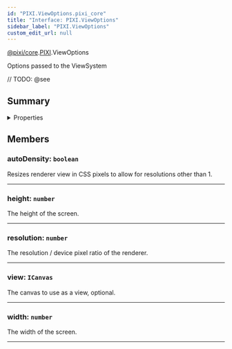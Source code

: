 ```yaml
---
id: "PIXI.ViewOptions.pixi_core"
title: "Interface: PIXI.ViewOptions"
sidebar_label: "PIXI.ViewOptions"
custom_edit_url: null
---
```


[@pixi/core](../modules/pixi_core).[PIXI](../namespaces/PIXI).ViewOptions


Options passed to the ViewSystem



// TODO: @see

        

## Summary

<details><summary>Properties</summary>
<p>

| Name        | Type                 | Description                                                                |
| ----------- | -------------------- | -------------------------------------------------------------------------- |
| autoDensity | <code>boolean</code> | Resizes renderer view in CSS pixels to allow for resolutions other than 1. |
| height      | <code>number</code>  | The height of the screen.                                                  |
| resolution  | <code>number</code>  | The resolution / device pixel ratio of the renderer.                       |
| view        | <code>ICanvas</code> | The canvas to use as a view, optional.                                     |
| width       | <code>number</code>  | The width of the screen.                                                   |

</p>
</details>
    




## Members
<article>

### autoDensity: <span><code>boolean</code></span>
Resizes renderer view in CSS pixels to allow for resolutions other than 1.

</article>


---------------------------------------

<article>

### height: <span><code>number</code></span>
The height of the screen.

</article>


---------------------------------------

<article>

### resolution: <span><code>number</code></span>
The resolution / device pixel ratio of the renderer.

</article>


---------------------------------------

<article>

### view: <span><code>ICanvas</code></span>
The canvas to use as a view, optional.

</article>


---------------------------------------

<article>

### width: <span><code>number</code></span>
The width of the screen.

</article>


---------------------------------------



  